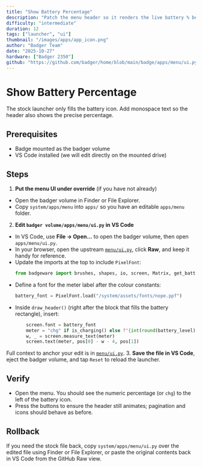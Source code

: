 ```yaml
---
title: "Show Battery Percentage"
description: "Patch the menu header so it renders the live battery % beside the cell icon."
difficulty: "intermediate"
duration: 12
tags: ["launcher", "ui"]
thumbnail: "/images/apps/app_icon.png"
author: "Badger Team"
date: "2025-10-27"
hardware: ["Badger 2350"]
github: "https://github.com/badger/home/blob/main/badge/apps/menu/ui.py"
---
```


# Show Battery Percentage

The stock launcher only fills the battery icon. Add monospace text so the header also shows the precise percentage.

## Prerequisites

- Badge mounted as the badger volume
- VS Code installed (we will edit directly on the mounted drive)

## Steps

1. **Put the menu UI under override** (if you have not already)
  - Open the badger volume in Finder or File Explorer.
  - Copy `system/apps/menu` into `apps/` so you have an editable `apps/menu` folder.
2. **Edit `badger volume/apps/menu/ui.py` in VS Code**
  - In VS Code, use **File → Open...** to open the badger volume, then open `apps/menu/ui.py`.
   - In your browser, open the upstream [`menu/ui.py`](https://github.com/badger/home/blob/main/badge/apps/menu/ui.py), click **Raw**, and keep it handy for reference.
  - Update the imports at the top to include `PixelFont`:
     ```python
     from badgeware import brushes, shapes, io, screen, Matrix, get_battery_level, is_charging, PixelFont
     ```
  - Define a font for the meter label after the colour constants:
     ```python
     battery_font = PixelFont.load("/system/assets/fonts/nope.ppf")
     ```
  - Inside `draw_header()` (right after the block that fills the battery rectangle), insert:
     ```python
         screen.font = battery_font
         meter = "chg" if is_charging() else f"{int(round(battery_level)):3d}%"
         w, _ = screen.measure_text(meter)
         screen.text(meter, pos[0] - w - 4, pos[1])
     ```
   Full context to anchor your edit is in [`menu/ui.py`](https://github.com/badger/home/blob/main/badge/apps/menu/ui.py#L88-L114).
3. **Save the file in VS Code**, eject the badger volume, and tap `Reset` to reload the launcher.

## Verify

- Open the menu. You should see the numeric percentage (or `chg`) to the left of the battery icon.
- Press the buttons to ensure the header still animates; pagination and icons should behave as before.

## Rollback

If you need the stock file back, copy `system/apps/menu/ui.py` over the edited file using Finder or File Explorer, or paste the original contents back in VS Code from the GitHub Raw view.
